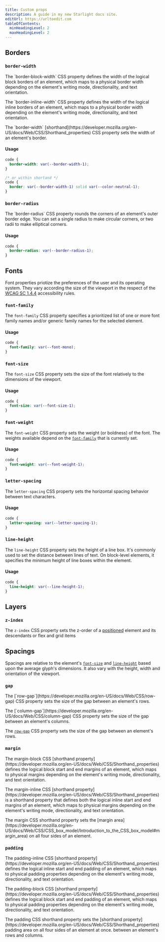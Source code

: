 ```yaml
---
title: Custom props
description: A guide in my new Starlight docs site.
editUrl: https://urltoedit.com
tableOfContents:
  minHeadingLevel: 2
  maxHeadingLevel: 2
---
```


## Borders


### `border-width`

<BorderWidth>
  <p slot="block">The `border-block-width` CSS property defines the width of the logical block borders of an element, which maps to a physical border width depending on the element's writing mode, directionality, and text orientation.</p>
  <p slot="inline">The `border-inline-width` CSS property defines the width of the logical inline borders of an element, which maps to a physical border width depending on the element's writing mode, directionality, and text orientation.</p>
  <p slot="shorthand">The `border-width` [shorthand](https://developer.mozilla.org/en-US/docs/Web/CSS/Shorthand_properties) CSS property sets the width of an element's border.</p>
</BorderWidth>

#### Usage

```css
code {
  border-width: var(--border-width-1);
}

/* or within shortand */
code {
  border: var(--border-width-1) solid var(--color-neutral-1);
}
```

### `border-radius`

<BorderRadius>
  <p slot="shorthand">The `border-radius` CSS property rounds the corners of an element's outer border edge. You can set a single radius to make circular corners, or two radii to make elliptical corners.</p>
</BorderRadius>

#### Usage

```css
code {
  border-radius: var(--border-radius-1);
}
```

## Fonts

Font properties priotize the preferences of the user and its operating system. They vary according the size of the viewport in the respect of the [WCAG SC 1.4.4](https://www.w3.org/WAI/WCAG21/Understanding/resize-text.html) accessibility rules.


### `font-family`

The `font-family` CSS property specifies a prioritized list of one or more font family names and/or generic family names for the selected element.

<FontFamilies />

#### Usage

```css
code {
  font-family: var(--font-mono);
}
```

### `font-size`

The `font-size` CSS property sets the size of the font relatively to the dimensions of the viewport.

<FontSizes />

#### Usage

```css
code {
  font-size: var(--font-size-1);
}
```

### `font-weight`

The `font-weight` CSS property sets the weight (or boldness) of the font. The weights available depend on the [`font-family`](https://developer.mozilla.org/en-US/docs/Web/CSS/font-family) that is currently set.

<FontWeight />

#### Usage

```css
code {
  font-weight: var(--font-weight-1);
}
```

### `letter-spacing`

The `letter-spacing` CSS property sets the horizontal spacing behavior between text characters.

<LetterSpacing />

#### Usage

```css
code {
  letter-spacing: var(--letter-spacing-1);
}
```


### `line-height`

The `line-height` CSS property sets the height of a line box. It's commonly used to set the distance between lines of text. On block-level elements, it specifies the minimum height of line boxes within the element.

<LineHeight />

#### Usage

```css
code {
  line-height: var(--line-height-1);
}
```

## Layers


### `z-index`

The `z-index` CSS property sets the z-order of a [positioned](https://developer.mozilla.org/en-US/docs/Web/CSS/position) element and its descendants or flex and grid items

<Layers />

## Spacings


Spacings are relative to the element's [`font-size`](https://developer.mozilla.org/en-US/docs/Web/CSS/font-size) and [`line-height`](https://developer.mozilla.org/en-US/docs/Web/CSS/line-height) based upon the average glyph's dimensions. It also vary with the height, width and orientation of the viewport.

### `gap`

<Gaps>
  <p slot="row">The [`row-gap`](https://developer.mozilla.org/en-US/docs/Web/CSS/row-gap) CSS property sets the size of the gap between an element's rows.</p>
  <p slot="column">The [`column-gap`](https://developer.mozilla.org/en-US/docs/Web/CSS/column-gap) CSS property sets the size of the gap between an element's columns.</p>
  <p slot="shorthand">The <a href="https://developer.mozilla.org/en-US/docs/Web/CSS/row-gap"><code>row-gap</code></a> CSS property sets the size of the gap between an element's rows.</p>
</Gaps>

### `margin`

<Margins>
  <p slot="block">The margin-block CSS [shorthand property](https://developer.mozilla.org/en-US/docs/Web/CSS/Shorthand_properties) defines the logical block start and end margins of an element, which maps to physical margins depending on the element's writing mode, directionality, and text orientation.</p>
  <p slot="inline">The margin-inline CSS [shorthand property](https://developer.mozilla.org/en-US/docs/Web/CSS/Shorthand_properties) is a shorthand property that defines both the logical inline start and end margins of an element, which maps to physical margins depending on the element's writing mode, directionality, and text orientation.</p>
  <p slot="shorthand">The margin CSS shorthand property sets the [margin area](https://developer.mozilla.org/en-US/docs/Web/CSS/CSS_box_model/Introduction_to_the_CSS_box_model#margin_area) on all four sides of an element.</p>
</Margins>

### `padding`

<Paddings>
  <p slot="inline">The padding-inline CSS [shorthand property](https://developer.mozilla.org/en-US/docs/Web/CSS/Shorthand_properties) defines the logical inline start and end padding of an element, which maps to physical padding properties depending on the element's writing mode, directionality, and text orientation.</p>
  <p slot="block">The padding-block CSS [shorthand property](https://developer.mozilla.org/en-US/docs/Web/CSS/Shorthand_properties) defines the logical block start and end padding of an element, which maps to physical padding properties depending on the element's writing mode, directionality, and text orientation.</p>
  <p slot="shorthand">The padding CSS shorthand property sets the [shorthand property](https://developer.mozilla.org/en-US/docs/Web/CSS/Shorthand_properties) padding area on all four sides of an element at once. between an element's rows and columns.</p>
</Paddings>
